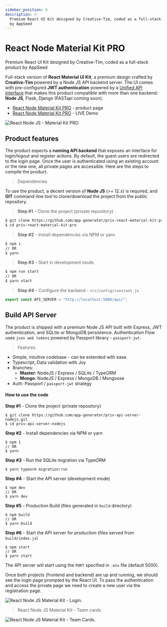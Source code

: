 ```yaml
---
sidebar_position: 4
description: >-
  Premium React UI Kit designed by Creative-Tim, coded as a full-stack product
  by AppSeed
---
```


# React Node Material Kit PRO

<SubHeading> Premium React UI Kit designed by Creative-Tim, coded as a full-stack product by AppSeed </SubHeading>

Full-stack version of **React Material UI Kit**, a premium design crafted by **Creative-Tim** powered by a Node JS API backend server. The UI comes with pre-configured **JWT authentication** powered by a [Unified API Interface](../../boilerplate-code/api-server/api-unified-definition.mdx) that makes this product compatible with more than one backend: **Node JS**, Flask, Django (FASTapi coming soon).

- [React Node Material Kit PRO](https://appseed.us/product/react-node-js-material-kit-pro) - product page
- [React Node Material Kit PRO](https://react-node-js-material-kit-pro.appseed-srv1.com/) - LIVE Demo

![React Node JS - Material Kit PRO](../../../static/assets/react-node-js-material-kit-pro-xs.jpg)

## Product features

The product expects a **running API backend** that exposes an interface for login/logout and register actions. By default, the guest users are redirected to the login page. Once the user is authenticated using an existing account or the new one, all private pages are accessible. Here are the steps to compile the product.

> Dependencies

To use the product, a decent version of **Node JS** (>= 12.x) is required, and **GIT** command-line tool to clone/download the project from the public repository.

> **Step #1** - Clone the project (private repository)

```bash
$ git clone https://github.com/app-generator/priv-react-material-kit-pro.git
$ cd priv-react-material-kit-pro
```

> **Step #2** - Install dependencies via NPM or yarn

```bash
$ npm i
// OR
$ yarn
```

> **Step #3** - Start in development mode

```bash
$ npm run start
// OR
$ yarn start
```

> **Step #4** - Configure the backend - `src/config/constant.js`

```javascript
export const API_SERVER = "http://localhost:5000/api/";
```

## Build API Server

The product is shipped with a premium Node JS API built with Express, JWT authentication, and SQLite or MongoDB persistence. Authentication Flow uses `json web tokens` powered by Passport library - `passport-jwt`.

> Features

- Simple, intuitive codebase - can be extended with ease.
- Typescript, Data validation with Joy
- Branches:
  - **Master**: NodeJS / Express / SQLite / TypeORM
  - **Mongo**: NodeJS / Express / MongoDB / Mongoose
- Auth: Passport / `passport-jwt` strategy

#### How to use the code

**Step #1** - Clone the project (private repository)

```
$ git clone https://github.com/app-generator/priv-api-server-nodejs.git
$ cd priv-api-server-nodejs
```

**Step #2** - Install dependencies via NPM or yarn

```
$ npm i
// OR
$ yarn
```

**Step #3** - Run the SQLite migration via TypeORM

```
$ yarn typeorm migration:run
```

**Step #4** - Start the API server (development mode)

```
$ npm dev
// OR
$ yarn dev
```

**Step #5** - Production Build (files generated in `build` directory)

```
$ npm build
// OR
$ yarn build
```

**Step #6** - Start the API server for production (files served from `build/index.js`)

```
$ npm start
// OR
$ yarn start
```

The API server will start using the `PORT` specified in `.env` file (default 5000).

Once both projects (frontend and backend) are up and running, we should see the login page prompted by the React UI. To pass the authentication and access the private page we need to create a new user via the registration page.

![React Node JS Material Kit - Login. ](../../../static/assets/react-node-js-material-kit-pro-login-xs.jpg)

> React Node JS Material Kit - Team cards

![React Node JS Material Kit - Team Cards.](../../../static/assets/react-node-js-material-kit-pro-users-xs.jpg)
